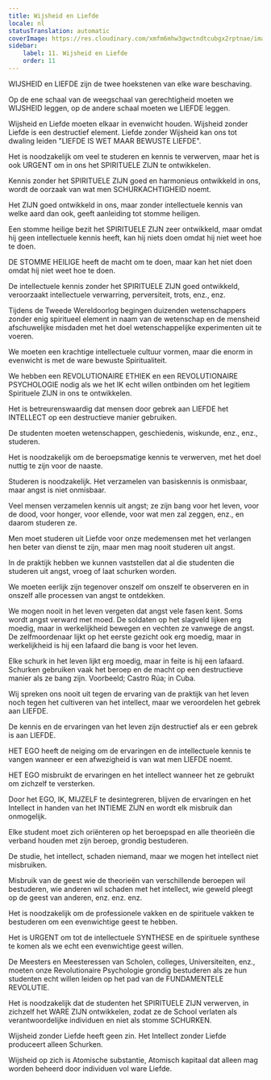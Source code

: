 ```yaml
---
title: Wijsheid en Liefde
locale: nl
statusTranslation: automatic
coverImage: https://res.cloudinary.com/xmfm6mhw3gwctndtcubgx2rptnae/image/upload/v1740337243/small_cover_educacion_fundamental_a051170f1c.webp
sidebar:
    label: 11. Wijsheid en Liefde
    order: 11
---
```

WIJSHEID en LIEFDE zijn de twee hoekstenen van elke ware beschaving.

Op de ene schaal van de weegschaal van gerechtigheid moeten we WIJSHEID leggen, op de andere schaal moeten we LIEFDE leggen.

Wijsheid en Liefde moeten elkaar in evenwicht houden. Wijsheid zonder Liefde is een destructief element. Liefde zonder Wijsheid kan ons tot dwaling leiden "LIEFDE IS WET MAAR BEWUSTE LIEFDE".

Het is noodzakelijk om veel te studeren en kennis te verwerven, maar het is ook URGENT om in ons het SPIRITUELE ZIJN te ontwikkelen.

Kennis zonder het SPIRITUELE ZIJN goed en harmonieus ontwikkeld in ons, wordt de oorzaak van wat men SCHURKACHTIGHEID noemt.

Het ZIJN goed ontwikkeld in ons, maar zonder intellectuele kennis van welke aard dan ook, geeft aanleiding tot stomme heiligen.

Een stomme heilige bezit het SPIRITUELE ZIJN zeer ontwikkeld, maar omdat hij geen intellectuele kennis heeft, kan hij niets doen omdat hij niet weet hoe te doen.

DE STOMME HEILIGE heeft de macht om te doen, maar kan het niet doen omdat hij niet weet hoe te doen.

De intellectuele kennis zonder het SPIRITUELE ZIJN goed ontwikkeld, veroorzaakt intellectuele verwarring, perversiteit, trots, enz., enz.

Tijdens de Tweede Wereldoorlog begingen duizenden wetenschappers zonder enig spiritueel element in naam van de wetenschap en de mensheid afschuwelijke misdaden met het doel wetenschappelijke experimenten uit te voeren.

We moeten een krachtige intellectuele cultuur vormen, maar die enorm in evenwicht is met de ware bewuste Spiritualiteit.

We hebben een REVOLUTIONAIRE ETHIEK en een REVOLUTIONAIRE PSYCHOLOGIE nodig als we het IK echt willen ontbinden om het legitiem Spirituele ZIJN in ons te ontwikkelen.

Het is betreurenswaardig dat mensen door gebrek aan LIEFDE het INTELLECT op een destructieve manier gebruiken.

De studenten moeten wetenschappen, geschiedenis, wiskunde, enz., enz., studeren.

Het is noodzakelijk om de beroepsmatige kennis te verwerven, met het doel nuttig te zijn voor de naaste.

Studeren is noodzakelijk. Het verzamelen van basiskennis is onmisbaar, maar angst is niet onmisbaar.

Veel mensen verzamelen kennis uit angst; ze zijn bang voor het leven, voor de dood, voor honger, voor ellende, voor wat men zal zeggen, enz., en daarom studeren ze.

Men moet studeren uit Liefde voor onze medemensen met het verlangen hen beter van dienst te zijn, maar men mag nooit studeren uit angst.

In de praktijk hebben we kunnen vaststellen dat al die studenten die studeren uit angst, vroeg of laat schurken worden.

We moeten eerlijk zijn tegenover onszelf om onszelf te observeren en in onszelf alle processen van angst te ontdekken.

We mogen nooit in het leven vergeten dat angst vele fasen kent. Soms wordt angst verward met moed. De soldaten op het slagveld lijken erg moedig, maar in werkelijkheid bewegen en vechten ze vanwege de angst. De zelfmoordenaar lijkt op het eerste gezicht ook erg moedig, maar in werkelijkheid is hij een lafaard die bang is voor het leven.

Elke schurk in het leven lijkt erg moedig, maar in feite is hij een lafaard. Schurken gebruiken vaak het beroep en de macht op een destructieve manier als ze bang zijn. Voorbeeld; Castro Rúa; in Cuba.

Wij spreken ons nooit uit tegen de ervaring van de praktijk van het leven noch tegen het cultiveren van het intellect, maar we veroordelen het gebrek aan LIEFDE.

De kennis en de ervaringen van het leven zijn destructief als er een gebrek is aan LIEFDE.

HET EGO heeft de neiging om de ervaringen en de intellectuele kennis te vangen wanneer er een afwezigheid is van wat men LIEFDE noemt.

HET EGO misbruikt de ervaringen en het intellect wanneer het ze gebruikt om zichzelf te versterken.

Door het EGO, IK, MIJZELF te desintegreren, blijven de ervaringen en het Intellect in handen van het INTIEME ZIJN en wordt elk misbruik dan onmogelijk.

Elke student moet zich oriënteren op het beroepspad en alle theorieën die verband houden met zijn beroep, grondig bestuderen.

De studie, het intellect, schaden niemand, maar we mogen het intellect niet misbruiken.

Misbruik van de geest wie de theorieën van verschillende beroepen wil bestuderen, wie anderen wil schaden met het intellect, wie geweld pleegt op de geest van anderen, enz. enz. enz.

Het is noodzakelijk om de professionele vakken en de spirituele vakken te bestuderen om een evenwichtige geest te hebben.

Het is URGENT om tot de intellectuele SYNTHESE en de spirituele synthese te komen als we echt een evenwichtige geest willen.

De Meesters en Meesteressen van Scholen, colleges, Universiteiten, enz., moeten onze Revolutionaire Psychologie grondig bestuderen als ze hun studenten echt willen leiden op het pad van de FUNDAMENTELE REVOLUTIE.

Het is noodzakelijk dat de studenten het SPIRITUELE ZIJN verwerven, in zichzelf het WARE ZIJN ontwikkelen, zodat ze de School verlaten als verantwoordelijke individuen en niet als stomme SCHURKEN.

Wijsheid zonder Liefde heeft geen zin. Het Intellect zonder Liefde produceert alleen Schurken.

Wijsheid op zich is Atomische substantie, Atomisch kapitaal dat alleen mag worden beheerd door individuen vol ware Liefde.

